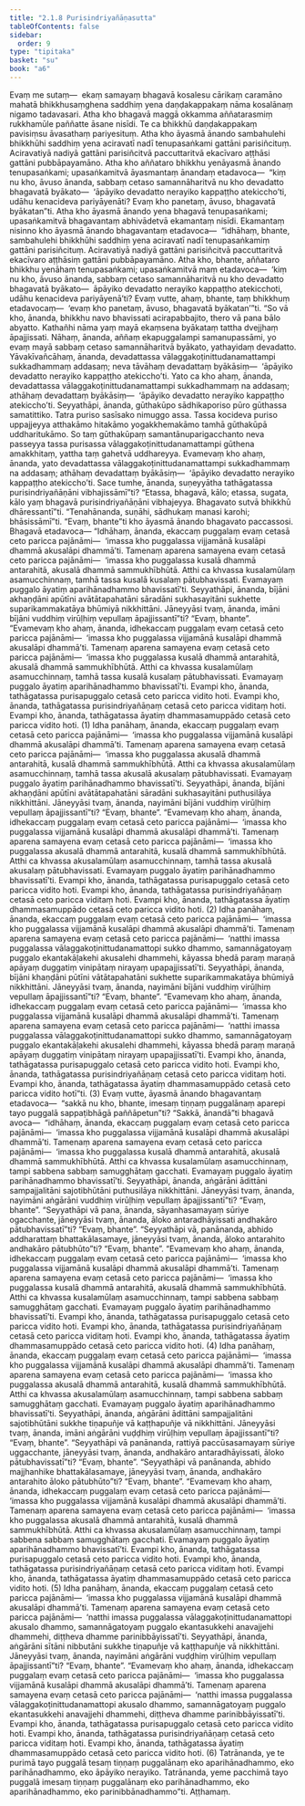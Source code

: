 ```yaml
---
title: "2.1.8 Purisindriyañāṇasutta"
tableOfContents: false
sidebar:
  order: 9
type: "tipitaka"
basket: "su"
book: "a6"
---
```



<DynamicBreadcrumb />

<Division number="62" book="a6">

<Paragraph number="541" book="a6">
Evaṃ me sutaṃ—  ekaṃ samayaṃ bhagavā kosalesu cārikaṃ caramāno mahatā bhikkhusaṃghena saddhiṃ yena daṇḍakappakaṃ nāma kosalānaṃ nigamo tadavasari. Atha kho bhagavā maggā okkamma aññatarasmiṃ rukkhamūle paññatte āsane nisīdi. Te ca bhikkhū daṇḍakappakaṃ pavisiṃsu āvasathaṃ pariyesituṃ.
</Paragraph>

<Paragraph number="542" book="a6">
Atha kho āyasmā ānando sambahulehi bhikkhūhi saddhiṃ yena aciravatī nadī tenupasaṅkami gattāni parisiñcituṃ. Aciravatiyā nadiyā gattāni parisiñcitvā paccuttaritvā ekacīvaro aṭṭhāsi gattāni pubbāpayamāno. Atha kho aññataro bhikkhu yenāyasmā ānando tenupasaṅkami; upasaṅkamitvā āyasmantaṃ ānandaṃ etadavoca—  “kiṃ nu kho, āvuso ānanda, sabbaṃ cetaso samannāharitvā nu kho devadatto bhagavatā byākato—  ‘āpāyiko devadatto nerayiko kappaṭṭho atekiccho’ti, udāhu kenacideva pariyāyenāti? Evaṃ kho panetaṃ, āvuso, bhagavatā byākatan”ti.
</Paragraph>

<Paragraph number="543" book="a6">
Atha kho āyasmā ānando yena bhagavā tenupasaṅkami; upasaṅkamitvā bhagavantaṃ abhivādetvā ekamantaṃ nisīdi. Ekamantaṃ nisinno kho āyasmā ānando bhagavantaṃ etadavoca—  “idhāhaṃ, bhante, sambahulehi bhikkhūhi saddhiṃ yena aciravatī nadī tenupasaṅkamiṃ gattāni parisiñcituṃ. Aciravatiyā nadiyā gattāni parisiñcitvā paccuttaritvā ekacīvaro aṭṭhāsiṃ gattāni pubbāpayamāno. Atha kho, bhante, aññataro bhikkhu yenāhaṃ tenupasaṅkami; upasaṅkamitvā maṃ etadavoca—  ‘kiṃ nu kho, āvuso ānanda, sabbaṃ cetaso samannāharitvā nu kho devadatto bhagavatā byākato—  āpāyiko devadatto nerayiko kappaṭṭho atekicchoti, udāhu kenacideva pariyāyenā’ti? Evaṃ vutte, ahaṃ, bhante, taṃ bhikkhuṃ etadavocaṃ—  ‘evaṃ kho panetaṃ, āvuso, bhagavatā byākatan’”ti.
</Paragraph>

<Paragraph number="544" book="a6">
“So vā kho, ānanda, bhikkhu navo bhavissati acirapabbajito, thero vā pana bālo abyatto. Kathañhi nāma yaṃ mayā ekaṃsena byākataṃ tattha dvejjhaṃ āpajjissati. Nāhaṃ, ānanda, aññaṃ ekapuggalampi samanupassāmi, yo evaṃ mayā sabbaṃ cetaso samannāharitvā byākato, yathayidaṃ devadatto. Yāvakīvañcāhaṃ, ānanda, devadattassa vālaggakoṭinittudanamattampi sukkadhammaṃ addasaṃ; neva tāvāhaṃ devadattaṃ byākāsiṃ—  ‘āpāyiko devadatto nerayiko kappaṭṭho atekiccho’ti. Yato ca kho ahaṃ, ānanda, devadattassa vālaggakoṭinittudanamattampi sukkadhammaṃ na addasaṃ; athāhaṃ devadattaṃ byākāsiṃ—  ‘āpāyiko devadatto nerayiko kappaṭṭho atekiccho’ti.
</Paragraph>

<Paragraph number="545" book="a6">
Seyyathāpi, ānanda, gūthakūpo sādhikaporiso pūro gūthassa samatittiko. Tatra puriso sasīsako nimuggo assa. Tassa kocideva puriso uppajjeyya atthakāmo hitakāmo yogakkhemakāmo tamhā gūthakūpā uddharitukāmo. So taṃ gūthakūpaṃ samantānuparigacchanto neva passeyya tassa purisassa vālaggakoṭinittudanamattampi gūthena amakkhitaṃ, yattha taṃ gahetvā uddhareyya. Evamevaṃ kho ahaṃ, ānanda, yato devadattassa vālaggakoṭinittudanamattampi sukkadhammaṃ na addasaṃ; athāhaṃ devadattaṃ byākāsiṃ—  ‘āpāyiko devadatto nerayiko kappaṭṭho atekiccho’ti. Sace tumhe, ānanda, suṇeyyātha tathāgatassa purisindriyañāṇāni vibhajissāmī”ti?
</Paragraph>

<Paragraph number="546" book="a6">
“Etassa, bhagavā, kālo; etassa, sugata, kālo yaṃ bhagavā purisindriyañāṇāni vibhajeyya. Bhagavato sutvā bhikkhū dhāressantī”ti. “Tenahānanda, suṇāhi, sādhukaṃ manasi karohi; bhāsissāmī”ti. “Evaṃ, bhante”ti kho āyasmā ānando bhagavato paccassosi. Bhagavā etadavoca—
</Paragraph>

<Paragraph number="547" book="a6">
“Idhāhaṃ, ānanda, ekaccaṃ puggalaṃ evaṃ cetasā ceto paricca pajānāmi—  ‘imassa kho puggalassa vijjamānā kusalāpi dhammā akusalāpi dhammā’ti. Tamenaṃ aparena samayena evaṃ cetasā ceto paricca pajānāmi—  ‘imassa kho puggalassa kusalā dhammā antarahitā, akusalā dhammā sammukhībhūtā. Atthi ca khvassa kusalamūlaṃ asamucchinnaṃ, tamhā tassa kusalā kusalaṃ pātubhavissati. Evamayaṃ puggalo āyatiṃ aparihānadhammo bhavissatī’ti. Seyyathāpi, ānanda, bījāni akhaṇḍāni apūtīni avātātapahatāni sāradāni sukhasayitāni sukhette suparikammakatāya bhūmiyā nikkhittāni. Jāneyyāsi tvaṃ, ānanda, imāni bījāni vuddhiṃ virūḷhiṃ vepullaṃ āpajjissantī”ti? “Evaṃ, bhante”. “Evamevaṃ kho ahaṃ, ānanda, idhekaccaṃ puggalaṃ evaṃ cetasā ceto paricca pajānāmi—  ‘imassa kho puggalassa vijjamānā kusalāpi dhammā akusalāpi dhammā’ti. Tamenaṃ aparena samayena evaṃ cetasā ceto paricca pajānāmi—  ‘imassa kho puggalassa kusalā dhammā antarahitā, akusalā dhammā sammukhībhūtā. Atthi ca khvassa kusalamūlaṃ asamucchinnaṃ, tamhā tassa kusalā kusalaṃ pātubhavissati. Evamayaṃ puggalo āyatiṃ aparihānadhammo bhavissatī’ti. Evampi kho, ānanda, tathāgatassa purisapuggalo cetasā ceto paricca vidito hoti. Evampi kho, ānanda, tathāgatassa purisindriyañāṇaṃ cetasā ceto paricca viditaṃ hoti. Evampi kho, ānanda, tathāgatassa āyatiṃ dhammasamuppādo cetasā ceto paricca vidito hoti. (1)
</Paragraph>

<Paragraph number="548" book="a6">
Idha panāhaṃ, ānanda, ekaccaṃ puggalaṃ evaṃ cetasā ceto paricca pajānāmi—  ‘imassa kho puggalassa vijjamānā kusalāpi dhammā akusalāpi dhammā’ti. Tamenaṃ aparena samayena evaṃ cetasā ceto paricca pajānāmi—  ‘imassa kho puggalassa akusalā dhammā antarahitā, kusalā dhammā sammukhībhūtā. Atthi ca khvassa akusalamūlaṃ asamucchinnaṃ, tamhā tassa akusalā akusalaṃ pātubhavissati. Evamayaṃ puggalo āyatiṃ parihānadhammo bhavissatī’ti. Seyyathāpi, ānanda, bījāni akhaṇḍāni apūtīni avātātapahatāni sāradāni sukhasayitāni puthusilāya nikkhittāni. Jāneyyāsi tvaṃ, ānanda, nayimāni bījāni vuddhiṃ virūḷhiṃ vepullaṃ āpajjissantī”ti? “Evaṃ, bhante”. “Evamevaṃ kho ahaṃ, ānanda, idhekaccaṃ puggalaṃ evaṃ cetasā ceto paricca pajānāmi—  ‘imassa kho puggalassa vijjamānā kusalāpi dhammā akusalāpi dhammā’ti. Tamenaṃ aparena samayena evaṃ cetasā ceto paricca pajānāmi—  ‘imassa kho puggalassa akusalā dhammā antarahitā, kusalā dhammā sammukhībhūtā. Atthi ca khvassa akusalamūlaṃ asamucchinnaṃ, tamhā tassa akusalā akusalaṃ pātubhavissati. Evamayaṃ puggalo āyatiṃ parihānadhammo bhavissatī’ti. Evampi kho, ānanda, tathāgatassa purisapuggalo cetasā ceto paricca vidito hoti. Evampi kho, ānanda, tathāgatassa purisindriyañāṇaṃ cetasā ceto paricca viditaṃ hoti. Evampi kho, ānanda, tathāgatassa āyatiṃ dhammasamuppādo cetasā ceto paricca vidito hoti. (2)
</Paragraph>

<Paragraph number="549" book="a6">
Idha panāhaṃ, ānanda, ekaccaṃ puggalaṃ evaṃ cetasā ceto paricca pajānāmi—  ‘imassa kho puggalassa vijjamānā kusalāpi dhammā akusalāpi dhammā’ti. Tamenaṃ aparena samayena evaṃ cetasā ceto paricca pajānāmi—  ‘natthi imassa puggalassa vālaggakoṭinittudanamattopi sukko dhammo, samannāgatoyaṃ puggalo ekantakāḷakehi akusalehi dhammehi, kāyassa bhedā paraṃ maraṇā apāyaṃ duggatiṃ vinipātaṃ nirayaṃ upapajjissatī’ti. Seyyathāpi, ānanda, bījāni khaṇḍāni pūtīni vātātapahatāni sukhette suparikammakatāya bhūmiyā nikkhittāni. Jāneyyāsi tvaṃ, ānanda, nayimāni bījāni vuddhiṃ virūḷhiṃ vepullaṃ āpajjissantī”ti? “Evaṃ, bhante”. “Evamevaṃ kho ahaṃ, ānanda, idhekaccaṃ puggalaṃ evaṃ cetasā ceto paricca pajānāmi—  ‘imassa kho puggalassa vijjamānā kusalāpi dhammā akusalāpi dhammā’ti. Tamenaṃ aparena samayena evaṃ cetasā ceto paricca pajānāmi—  ‘natthi imassa puggalassa vālaggakoṭinittudanamattopi sukko dhammo, samannāgatoyaṃ puggalo ekantakāḷakehi akusalehi dhammehi, kāyassa bhedā paraṃ maraṇā apāyaṃ duggatiṃ vinipātaṃ nirayaṃ upapajjissatī’ti. Evampi kho, ānanda, tathāgatassa purisapuggalo cetasā ceto paricca vidito hoti. Evampi kho, ānanda, tathāgatassa purisindriyañāṇaṃ cetasā ceto paricca viditaṃ hoti. Evampi kho, ānanda, tathāgatassa āyatiṃ dhammasamuppādo cetasā ceto paricca vidito hotī”ti. (3)
</Paragraph>

<Paragraph number="550" book="a6">
Evaṃ vutte, āyasmā ānando bhagavantaṃ etadavoca—  “sakkā nu kho, bhante, imesaṃ tiṇṇaṃ puggalānaṃ aparepi tayo puggalā sappaṭibhāgā paññāpetun”ti? “Sakkā, ānandā”ti bhagavā avoca—  “idhāhaṃ, ānanda, ekaccaṃ puggalaṃ evaṃ cetasā ceto paricca pajānāmi—  ‘imassa kho puggalassa vijjamānā kusalāpi dhammā akusalāpi dhammā’ti. Tamenaṃ aparena samayena evaṃ cetasā ceto paricca pajānāmi—  ‘imassa kho puggalassa kusalā dhammā antarahitā, akusalā dhammā sammukhībhūtā. Atthi ca khvassa kusalamūlaṃ asamucchinnaṃ, tampi sabbena sabbaṃ samugghātaṃ gacchati. Evamayaṃ puggalo āyatiṃ parihānadhammo bhavissatī’ti. Seyyathāpi, ānanda, aṅgārāni ādittāni sampajjalitāni sajotibhūtāni puthusilāya nikkhittāni. Jāneyyāsi tvaṃ, ānanda, nayimāni aṅgārāni vuddhiṃ virūḷhiṃ vepullaṃ āpajjissantī”ti? “Evaṃ, bhante”. “Seyyathāpi vā pana, ānanda, sāyanhasamayaṃ sūriye ogacchante, jāneyyāsi tvaṃ, ānanda, āloko antaradhāyissati andhakāro pātubhavissatī”ti? “Evaṃ, bhante”. “Seyyathāpi vā, panānanda, abhido addharattaṃ bhattakālasamaye, jāneyyāsi tvaṃ, ānanda, āloko antarahito andhakāro pātubhūto”ti? “Evaṃ, bhante”. “Evamevaṃ kho ahaṃ, ānanda, idhekaccaṃ puggalaṃ evaṃ cetasā ceto paricca pajānāmi—  ‘imassa kho puggalassa vijjamānā kusalāpi dhammā akusalāpi dhammā’ti. Tamenaṃ aparena samayena evaṃ cetasā ceto paricca pajānāmi—  ‘imassa kho puggalassa kusalā dhammā antarahitā, akusalā dhammā sammukhībhūtā. Atthi ca khvassa kusalamūlaṃ asamucchinnaṃ, tampi sabbena sabbaṃ samugghātaṃ gacchati. Evamayaṃ puggalo āyatiṃ parihānadhammo bhavissatī’ti. Evampi kho, ānanda, tathāgatassa purisapuggalo cetasā ceto paricca vidito hoti. Evampi kho, ānanda, tathāgatassa purisindriyañāṇaṃ cetasā ceto paricca viditaṃ hoti. Evampi kho, ānanda, tathāgatassa āyatiṃ dhammasamuppādo cetasā ceto paricca vidito hoti. (4)
</Paragraph>

<Paragraph number="551" book="a6">
Idha panāhaṃ, ānanda, ekaccaṃ puggalaṃ evaṃ cetasā ceto paricca pajānāmi—  ‘imassa kho puggalassa vijjamānā kusalāpi dhammā akusalāpi dhammā’ti. Tamenaṃ aparena samayena evaṃ cetasā ceto paricca pajānāmi—  ‘imassa kho puggalassa akusalā dhammā antarahitā, kusalā dhammā sammukhībhūtā. Atthi ca khvassa akusalamūlaṃ asamucchinnaṃ, tampi sabbena sabbaṃ samugghātaṃ gacchati. Evamayaṃ puggalo āyatiṃ aparihānadhammo bhavissatī’ti. Seyyathāpi, ānanda, aṅgārāni ādittāni sampajjalitāni sajotibhūtāni sukkhe tiṇapuñje vā kaṭṭhapuñje vā nikkhittāni. Jāneyyāsi tvaṃ, ānanda, imāni aṅgārāni vuḍḍhiṃ virūḷhiṃ vepullaṃ āpajjissantī”ti? “Evaṃ, bhante”. “Seyyathāpi vā panānanda, rattiyā paccūsasamayaṃ sūriye uggacchante, jāneyyāsi tvaṃ, ānanda, andhakāro antaradhāyissati, āloko pātubhavissatī”ti? “Evaṃ, bhante”. “Seyyathāpi vā panānanda, abhido majjhanhike bhattakālasamaye, jāneyyāsi tvaṃ, ānanda, andhakāro antarahito āloko pātubhūto”ti? “Evaṃ, bhante”. “Evamevaṃ kho ahaṃ, ānanda, idhekaccaṃ puggalaṃ evaṃ cetasā ceto paricca pajānāmi—  ‘imassa kho puggalassa vijjamānā kusalāpi dhammā akusalāpi dhammā’ti. Tamenaṃ aparena samayena evaṃ cetasā ceto paricca pajānāmi—  ‘imassa kho puggalassa akusalā dhammā antarahitā, kusalā dhammā sammukhībhūtā. Atthi ca khvassa akusalamūlaṃ asamucchinnaṃ, tampi sabbena sabbaṃ samugghātaṃ gacchati. Evamayaṃ puggalo āyatiṃ aparihānadhammo bhavissatī’ti. Evampi kho, ānanda, tathāgatassa purisapuggalo cetasā ceto paricca vidito hoti. Evampi kho, ānanda, tathāgatassa purisindriyañāṇaṃ cetasā ceto paricca viditaṃ hoti. Evampi kho, ānanda, tathāgatassa āyatiṃ dhammasamuppādo cetasā ceto paricca vidito hoti. (5)
</Paragraph>

<Paragraph number="552" book="a6">
Idha panāhaṃ, ānanda, ekaccaṃ puggalaṃ cetasā ceto paricca pajānāmi—  ‘imassa kho puggalassa vijjamānā kusalāpi dhammā akusalāpi dhammā’ti. Tamenaṃ aparena samayena evaṃ cetasā ceto paricca pajānāmi—  ‘natthi imassa puggalassa vālaggakoṭinittudanamattopi akusalo dhammo, samannāgatoyaṃ puggalo ekantasukkehi anavajjehi dhammehi, diṭṭheva dhamme parinibbāyissatī’ti. Seyyathāpi, ānanda, aṅgārāni sītāni nibbutāni sukkhe tiṇapuñje vā kaṭṭhapuñje vā nikkhittāni. Jāneyyāsi tvaṃ, ānanda, nayimāni aṅgārāni vuḍḍhiṃ virūḷhiṃ vepullaṃ āpajjissantī”ti? “Evaṃ, bhante”. “Evamevaṃ kho ahaṃ, ānanda, idhekaccaṃ puggalaṃ evaṃ cetasā ceto paricca pajānāmi—  ‘imassa kho puggalassa vijjamānā kusalāpi dhammā akusalāpi dhammā’ti. Tamenaṃ aparena samayena evaṃ cetasā ceto paricca pajānāmi—  ‘natthi imassa puggalassa vālaggakoṭinittudanamattopi akusalo dhammo, samannāgatoyaṃ puggalo ekantasukkehi anavajjehi dhammehi, diṭṭheva dhamme parinibbāyissatī’ti. Evampi kho, ānanda, tathāgatassa purisapuggalo cetasā ceto paricca vidito hoti. Evampi kho, ānanda, tathāgatassa purisindriyañāṇaṃ cetasā ceto paricca viditaṃ hoti. Evampi kho, ānanda, tathāgatassa āyatiṃ dhammasamuppādo cetasā ceto paricca vidito hoti. (6)
</Paragraph>

<Paragraph number="553" book="a6">
Tatrānanda, ye te purimā tayo puggalā tesaṃ tiṇṇaṃ puggalānaṃ eko aparihānadhammo, eko parihānadhammo, eko āpāyiko nerayiko. Tatrānanda, yeme pacchimā tayo puggalā imesaṃ tiṇṇaṃ puggalānaṃ eko parihānadhammo, eko aparihānadhammo, eko parinibbānadhammo”ti.

</Paragraph>
</Division>

<Paragraph number="554" type="center" book="a6">
Aṭṭhamaṃ.
</Paragraph>